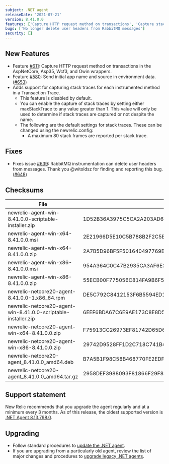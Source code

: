 ```yaml
---
subject: .NET agent
releaseDate: '2021-07-21'
version: 8.41.0.0
features: ['Capture HTTP request method on transactions', 'Capture stack traces in Transaction Traces', 'Report name configuration in Environment data']
bugs: ['No longer delete user headers from RabbitMQ messages']
security: []
---
```


## New Features

* Feature [#611](https://github.com/newrelic/newrelic-dotnet-agent/issues/611): Capture HTTP request method on transactions in the AspNetCore, Asp35, Wcf3, and Owin wrappers.
* Feature [#580](https://github.com/newrelic/newrelic-dotnet-agent/issues/580): Send initial app name and source in environment data. ([#653](https://github.com/newrelic/newrelic-dotnet-agent/pull/653))
* Adds support for capturing stack traces for each instrumented method in a Transaction Trace.
  * This feature is disabled by default.
  * You can enable the capture of stack traces by setting either maxStackTrace to any value greater than 1.  This value will only be used to determine if stack traces are captured or not despite the name.
  * The following are the default settings for stack traces. These can be changed using the newrelic.config:
    * A maximum 80 stack frames are reported per stack trace.

## Fixes

* Fixes issue [#639](https://github.com/newrelic/newrelic-dotnet-agent/issues/639): RabbitMQ instrumentation can delete user headers from messages. Thank you @witoldsz for finding and reporting this bug. ([#648](https://github.com/newrelic/newrelic-dotnet-agent/pull/648))

## Checksums

| File                                                           | SHA - 256  Hash                                                  |
| -------------------------------------------------------------- | ---------------------------------------------------------------- |
| newrelic-agent-win-8.41.0.0-scriptable-installer.zip           | 1D52B36A3975C5CA2A203AD68D5817ECB3A83CF0600B1ECD7869659964532600 |
| newrelic-agent-win-x64-8.41.0.0.msi                            | 2E21966D5E10C5B788B2F2C5B518D2199E5B0D66EEBDF4D0E7B2191726A310BB |
| newrelic-agent-win-x64-8.41.0.0.zip                            | 2A7B5D96BF5F501640497769BA2ACCD1CB43F85AEFBBEA20B2932E3D58377CF5 |
| newrelic-agent-win-x86-8.41.0.0.msi                            | 954A364C0C47B2935CA3AF6E3F9441A4F6333D480AC2D97444EBF16ECBC60C13 |
| newrelic-agent-win-x86-8.41.0.0.zip                            | 55ECB00F775056C814FA9B6F57F2CA0F2C42522AC09E5E58D87172F0D6B9D633 |
| newrelic-netcore20-agent-8.41.0.0-1.x86_64.rpm                 | DE5C792C8412153F6B5594ED1601BFB078190750B28772D11A646D09AF28C42B |
| newrelic-netcore20-agent-win-8.41.0.0-scriptable-installer.zip | 6EEF6BDA67C6E9AE173C8E8D58DF78F18E459966C5AB6C213024371D0F18BDC4 |
| newrelic-netcore20-agent-win-x64-8.41.0.0.zip                  | F75913CC26973EF81742D65D6AB489DF1E7D2019B009D2E82754DBC3B1BA0A9E |
| newrelic-netcore20-agent-win-x86-8.41.0.0.zip                  | 29742D9528FF1D2C718C741B4A6C15D6EAD56618C488F5685A1FE64CA22CEFA3 |
| newrelic-netcore20-agent_8.41.0.0_amd64.deb                    | B7A5B1F98C58B468770FE2EDFC0F51C9081851B9EA0C5CA0B56B02E1120F38C3 |
| newrelic-netcore20-agent_8.41.0.0_amd64.tar.gz                 | 2958DEF3988093F81866F29F8B5584D2A29CD5F6B385901534541EF023AD2992 |

## Support statement

New Relic recommends that you upgrade the agent regularly and at a minimum every 3 months. As of this release, the oldest supported version is [.NET Agent 8.13.798.0](/docs/release-notes/agent-release-notes/net-release-notes/net-agent-8137980).

## Upgrading

* Follow standard procedures to [update the .NET agent](/docs/agents/net-agent/installation-configuration/update-net-agent).
* If you are upgrading from a particularly old agent, review the list of major changes and procedures to [upgrade legacy .NET agents](/docs/agents/net-agent/troubleshooting/upgrade-legacy-net-agents).

